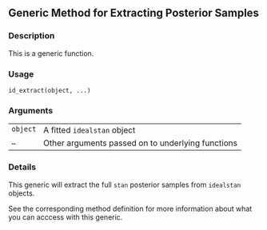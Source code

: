 
## Generic Method for Extracting Posterior Samples {.unnumbered}


### Description

This is a generic function.



### Usage

<pre><code class='language-R'>id_extract(object, ...)
</code></pre>


### Arguments

<table>
<tr><td style = "white-space: nowrap; font-family: monospace; vertical-align: top"><code id="object">object</code></td>
<td>
A fitted <code>idealstan</code> object
</td></tr>
<tr><td style = "white-space: nowrap; font-family: monospace; vertical-align: top"><code id="...">...</code></td>
<td>
Other arguments passed on to underlying functions
</td></tr>
</table>


### Details

This generic will extract the full <code>stan</code> posterior samples from <code>idealstan</code> objects.

See the corresponding method definition for more information about what you can acccess with this generic.


